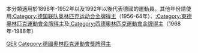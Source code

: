 本分類適用於1896年-1952年以及1992年以後代表德國的運動員。其他年份請使用[[:Category:德国联队奥林匹克运动会金牌得主|:Category:德国联队奥林匹克运动会金牌得主]]（1956-64年）、[[:Category:東德奧林匹克運動會金牌得主|:Category:東德奧林匹克運動會金牌得主]]及[[:Category:西德奧林匹克運動會金牌得主|:Category:西德奧林匹克運動會金牌得主]]（1968年-1988年）

[[Category:奥林匹克运动会金牌得主|GER]]
[[Category:德國奧林匹克運動會獎牌得主|Category:德國奧林匹克運動會獎牌得主]]